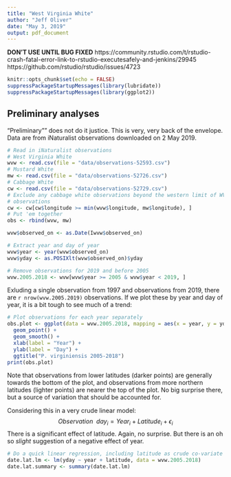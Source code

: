 ```yaml
---
title: "West Virginia White"
author: "Jeff Oliver"
date: "May 3, 2019"
output: pdf_document
---
```


**DON'T USE UNTIL BUG FIXED**
https://community.rstudio.com/t/rstudio-crash-fatal-error-link-to-rstudio-executesafely-and-jenkins/29945
https://github.com/rstudio/rstudio/issues/4723

```r
knitr::opts_chunk$set(echo = FALSE)
suppressPackageStartupMessages(library(lubridate))
suppressPackageStartupMessages(library(ggplot2))
```

## Preliminary analyses

"Preliminary"" does not do it justice. This is very, very back of the envelope. Data are from iNaturalist observations downloaded on 2 May 2019.

```r
# Read in iNaturalist observations
# West Virginia White
wvw <- read.csv(file = "data/observations-52593.csv")
# Mustard White
mw <- read.csv(file = "data/observations-52726.csv")
# Cabbage White
cw <- read.csv(file = "data/observations-52729.csv")
# Exclude any cabbage white observations beyond the western limit of WVW & MW
# observations
cw <- cw[cw$longitude >= min(wvw$longitude, mw$longitude), ]
# Put 'em together
obs <- rbind(wvw, mw)

wvw$observed_on <- as.Date(Iwvw$observed_on)

# Extract year and day of year
wvw$year <- year(wvw$observed_on)
wvw$yday <- as.POSIXlt(wvw$observed_on)$yday

# Remove observations for 2019 and before 2005
wvw.2005.2018 <- wvw[wvw$year >= 2005 & wvw$year < 2019, ]
```

Exluding a single observation from 1997 and observations from 2019, there are `r nrow(wvw.2005.2019)` observations. If we plot these by year and day of year, it is a bit tough to see much of a trend:

```r
# Plot observations for each year separately
obs.plot <- ggplot(data = wvw.2005.2018, mapping = aes(x = year, y = yday, color = latitude)) +
  geom_point() +
  geom_smooth() +
  xlab(label = "Year") +
  ylab(label = "Day") +
  ggtitle("P. virginiensis 2005-2018")
print(obs.plot)
```

Note that observations from lower latitudes (darker points) are generally towards the bottom of the plot, and observations from more northern latitudes (lighter points) are nearer the top of the plot. No big surprise there, but a source of variation that should be accounted for.


Considering this in a very crude linear model:
$$
Observation \enspace day_i = Year_i + Latitude_i + \epsilon_i
$$
There is a significant effect of latitude. Again, no surprise. But there is an oh so _slight_ suggestion of a negative effect of year. 
```r
# Do a quick linear regression, including latitude as crude co-variate
date.lat.lm <- lm(yday ~ year + latitude, data = wvw.2005.2018)
date.lat.summary <- summary(date.lat.lm)
```